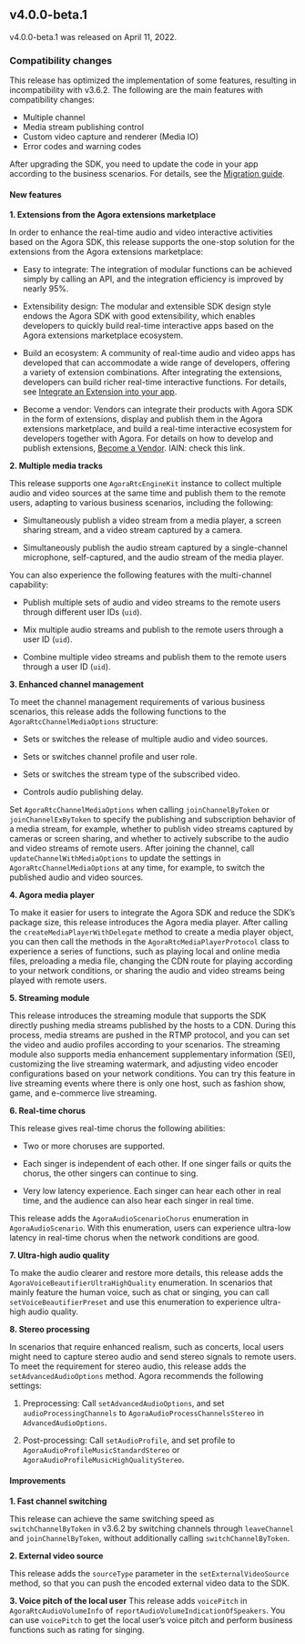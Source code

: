 <PlatformWrapper platform="ios">
        
## v4.0.0-beta.1

v4.0.0-beta.1 was released on April 11, 2022.

### Compatibility changes

This release has optimized the implementation of some features, resulting in incompatibility with v3.6.2. The following are the main features with compatibility changes:
- Multiple channel
- Media stream publishing control
- Custom video capture and renderer (Media IO)
- Error codes and warning codes

After upgrading the SDK, you need to update the code in your app according to the business scenarios. For details, see the [Migration guide](../understand/migration-guide).

#### New features

**1. Extensions from the Agora extensions marketplace**

In order to enhance the real-time audio and video interactive activities based on the Agora SDK, this release supports the one-stop solution for the extensions from the Agora extensions marketplace:

-   Easy to integrate: The integration of modular functions can be achieved simply by calling an API, and the integration efficiency is improved by nearly 95%.

-   Extensibility design: The modular and extensible SDK design style endows the Agora SDK with good extensibility, which enables developers to quickly build real-time interactive apps based on the Agora extensions marketplace ecosystem.

-   Build an ecosystem: A community of real-time audio and video apps has developed that can accommodate a wide range of developers, offering a variety of extension combinations. After integrating the extensions, developers can build richer real-time interactive functions. For details, see [Integrate an Extension into your app]({rootdir}/develop/use-an-extension.xml).

-   Become a vendor: Vendors can integrate their products with Agora SDK in the form of extensions, display and publish them in the Agora extensions marketplace, and build a real-time interactive ecosystem for developers together with Agora. For details on how to develop and publish extensions, [Become a Vendor]({rootdir}/../extensions-marketplace/develop/vendor-join.xml). IAIN: check this link.

**2. Multiple media tracks**

This release supports one `AgoraRtcEngineKit` instance to collect multiple audio and video sources at the same time and publish them to the remote users, adapting to various business scenarios, including the following:

-   Simultaneously publish a video stream from a media player, a screen sharing stream, and a video stream captured by a camera.

-   Simultaneously publish the audio stream captured by a single-channel microphone, self-captured, and the audio stream of the media player.

You can also experience the following features with the multi-channel capability:

-   Publish multiple sets of audio and video streams to the remote users through different user IDs (`uid`).

-   Mix multiple audio streams and publish to the remote users through a user ID (`uid`).

-   Combine multiple video streams and publish them to the remote users through a user ID (`uid`).

**3. Enhanced channel management**

To meet the channel management requirements of various business scenarios, this release adds the following functions to the `AgoraRtcChannelMediaOptions` structure:

-   Sets or switches the release of multiple audio and video sources.

-   Sets or switches channel profile and user role.

-   Sets or switches the stream type of the subscribed video.

-   Controls audio publishing delay.

Set `AgoraRtcChannelMediaOptions` when calling `joinChannelByToken` or `joinChannelExByToken` to specify the publishing and subscription behavior of a media stream, for example, whether to publish video streams captured by cameras or screen sharing, and whether to actively subscribe to the audio and video streams of remote users. After joining the channel, call `updateChannelWithMediaOptions` to update the settings in `AgoraRtcChannelMediaOptions` at any time, for example, to switch the published audio and video sources.

**4. Agora media player**

To make it easier for users to integrate the Agora SDK and reduce the SDK’s package size, this release introduces the Agora media player. After calling the `createMediaPlayerWithDelegate` method to create a media player object, you can then call the methods in the `AgoraRtcMediaPlayerProtocol` class to experience a series of functions, such as playing local and online media files, preloading a media file, changing the CDN route for playing according to your network conditions, or sharing the audio and video streams being played with remote users.

**5. Streaming module**

This release introduces the streaming module that supports the SDK directly pushing media streams published by the hosts to a CDN. During this process, media streams are pushed in the RTMP protocol, and you can set the video and audio profiles according to your scenarios. The streaming module also supports media enhancement supplementary information (SEI), customizing the live streaming watermark, and adjusting video encoder configurations based on your network conditions. You can try this feature in live streaming events where there is only one host, such as fashion show, game, and e-commerce live streaming.

**6. Real-time chorus**

This release gives real-time chorus the following abilities:

-   Two or more choruses are supported.

-   Each singer is independent of each other. If one singer fails or quits the chorus, the other singers can continue to sing.

-   Very low latency experience. Each singer can hear each other in real time, and the audience can also hear each singer in real time.

This release adds the `AgoraAudioScenarioChorus` enumeration in `AgoraAudioScenario`. With this enumeration, users can experience ultra-low latency in real-time chorus when the network conditions are good.

**7. Ultra-high audio quality**

To make the audio clearer and restore more details, this release adds the `AgoraVoiceBeautifierUltraHighQuality` enumeration. In scenarios that mainly feature the human voice, such as chat or singing, you can call `setVoiceBeautifierPreset` and use this enumeration to experience ultra-high audio quality.

**8. Stereo processing**

In scenarios that require enhanced realism, such as concerts, local users might need to capture stereo audio and send stereo signals to remote users.
To meet the requirement for stereo audio, this release adds the `setAdvancedAudioOptions` method. Agora recommends the following settings:

1.  Preprocessing: Call `setAdvancedAudioOptions`, and set `audioProcessingChannels` to `AgoraAudioProcessChannelsStereo` in `AdvancedAudioOptions`.

2.  Post-processing: Call `setAudioProfile`, and set profile to `AgoraAudioProfileMusicStandardStereo` or `AgoraAudioProfileMusicHighQualityStereo`.

#### Improvements

**1. Fast channel switching**

This release can achieve the same switching speed as `switchChannelByToken` in v3.6.2 by switching channels through `leaveChannel` and `joinChannelByToken`, without additionally calling `switchChannelByToken`.

**2. External video source**

This release adds the `sourceType` parameter in the `setExternalVideoSource` method, so that you can push the encoded external video data to the SDK.

**3. Voice pitch of the local user**
This release adds `voicePitch` in `AgoraRtcAudioVolumeInfo` of `reportAudioVolumeIndicationOfSpeakers`. You can use `voicePitch` to get the local user’s voice pitch and perform business functions such as rating for singing.
</PlatformWrapper>
